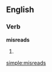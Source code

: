 ==English==

===Verb===
'''misreads'''

# {{third-person singular of|[[misread]]}}

[[simple:misreads]]